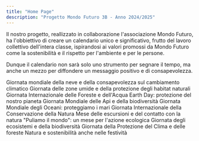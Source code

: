 ```yaml
---
title: "Home Page"
description: "Progetto Mondo Futuro 3B - Anno 2024/2025"
---
```


Il nostro progetto, reallizzato in collaborazione l'associazione Mondo Futuro, ha l'obbiettivo di creare un calendario unico e significativo, frutto del lavoro collettivo dell'intera classe, ispirandosi ai valori promossi da Mondo Futuro come la sostenibilità e il rispetto per l'ambiente e per le persone.

Dunque il calendario non sarà solo uno strumento per segnare il tempo, ma anche un mezzo per diffondere un messaggio positivo e di consapevolezza.

<CardGroup cols="2">
  <Card title="GENNAIO " icon="snowman" color="#00bef9" horizontal href="https://mondofuturo3b.cloud/mesi/gennaio/gennaio">
    Giornata mondiale della neve e della consapevolezza sul cambiamento climatico 
  </Card>
  <Card title="FEBBRAIO " icon="mountain-sun" color="#00bef9" horizontal href="https://mondofuturo3b.cloud/mesi/febbraio/febbraio">
    Giornata delle zone umide e della protezione degli habitat naturali
  </Card>
</CardGroup>

<CardGroup cols="2">
  <Card title="MARZO" icon="seedling" color="#00bef9" horizontal href="https://mondofuturo3b.cloud/mesi/marzo/marzo">
    Giornata Internazionale delle Foreste e dell'Acqua
  </Card>
  <Card title="APRILE" icon="earth-americas" color="#00bef9" horizontal href="https://mondofuturo3b.cloud/mesi/aprile/aprile">
    Earth Day: protezione del nostro pianeta
  </Card>
  <Card title="MAGGIO" icon="bee" color="#00bef9" horizontal href="https://mintlify.com/docs/content/components/accordions">
    Giornata Mondiale delle Api e della biodiversità
  </Card>
  <Card title="GIUGNO" icon="wave" color="#00bef9" horizontal href="https://mintlify.com/customers">
    Giornata Mondiale degli Oceani: proteggiamo i mari
  </Card>
</CardGroup>

<CardGroup cols="2">
  <Card title="LUGLIO" icon="sun" color="#00bef9" horizontal>
    Giornata Internazionale della Conservazione della Natura
  </Card>
  <Card title="AGOSTO" icon="campground" color="#00bef9" horizontal>
    Mese delle escursioni e del contatto con la natura
  </Card>
</CardGroup>

<CardGroup cols="2">
  <Card title="SETTEMBRE" icon="leaf-maple" color="#00bef9" horizontal>
    "Puliamo il mondo": un mese per l'azione ecologica
  </Card>
  <Card title="OTTOBRE" icon="mushroom" color="#00bef9" horizontal>
    Giornata degli ecosistemi e della biodiversità
  </Card>
</CardGroup>

<CardGroup cols="2">
  <Card title="NOVEMBRE " icon="trees" color="#00bef9" horizontal>
    Giornata della Protezione del Clima e delle foreste
  </Card>
  <Card title="DICEMBRE" icon="cloud-snow" color="#00bef9" horizontal>
    Natura e sostenibilità anche nelle festività
  </Card>
</CardGroup>